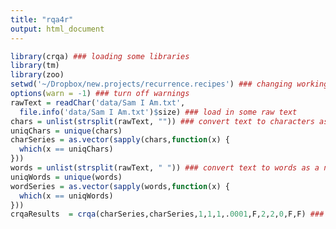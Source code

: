 ```yaml
---
title: "rqa4r"
output: html_document
---
```


```r
library(crqa) ### loading some libraries
library(tm)
library(zoo)
setwd('~/Dropbox/new.projects/recurrence.recipes') ### changing working folder
options(warn = -1) ### turn off warnings
rawText = readChar('data/Sam I Am.txt',
  file.info('data/Sam I Am.txt')$size) ### load in some raw text
chars = unlist(strsplit(rawText, "")) ### convert text to characters as a numeric vector
uniqChars = unique(chars)
charSeries = as.vector(sapply(chars,function(x) {
  which(x == uniqChars)
}))
words = unlist(strsplit(rawText, " ")) ### convert text to words as a numeric vector
uniqWords = unique(words) 
wordSeries = as.vector(sapply(words,function(x) {
  which(x == uniqWords)
}))
crqaResults  = crqa(charSeries,charSeries,1,1,1,.0001,F,2,2,0,F,F) ### basic categorical RQA
```





